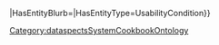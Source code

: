 <includeonly>{{METADATA|Keywords={{{HasKeyword|}}}|HasEntityTitle={{{HasEntityTitle|{{PAGENAME}}}}}|HasEntityBlurb={{{HasEntityBlurb|}}}|HasEntityType=UsabilityCondition}}
</includeonly>
<noinclude>[[Category:dataspectsSystemCookbookOntology]]</noinclude>
